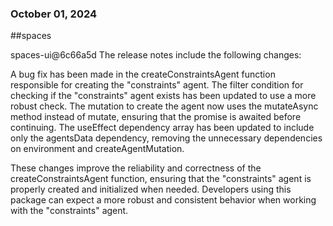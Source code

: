 ### October 01, 2024
##spaces

spaces-ui@6c66a5d
The release notes include the following changes:

A bug fix has been made in the createConstraintsAgent function responsible for creating the "constraints" agent. The filter condition for checking if the "constraints" agent exists has been updated to use a more robust check. The mutation to create the agent now uses the mutateAsync method instead of mutate, ensuring that the promise is awaited before continuing. The useEffect dependency array has been updated to include only the agentsData dependency, removing the unnecessary dependencies on environment and createAgentMutation.

These changes improve the reliability and correctness of the createConstraintsAgent function, ensuring that the "constraints" agent is properly created and initialized when needed. Developers using this package can expect a more robust and consistent behavior when working with the "constraints" agent.